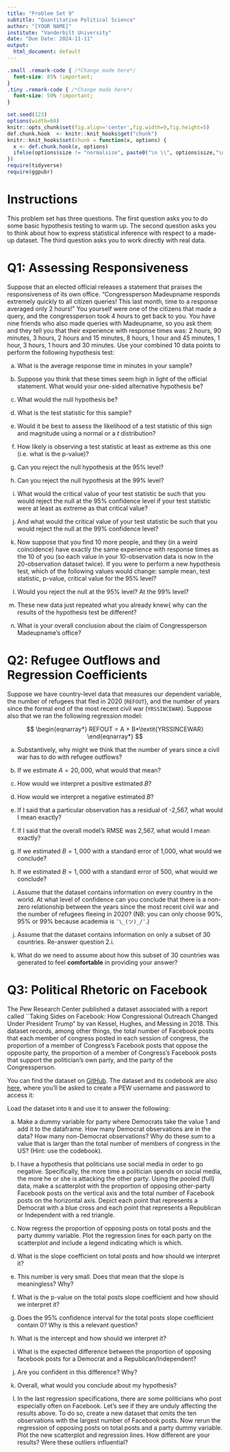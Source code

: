```yaml
---
title: "Problem Set 9"
subtitle: "Quantitative Political Science"
author: "[YOUR NAME]"
institute: "Vanderbilt University"
date: "Due Date: 2024-11-11"
output:
  html_document: default
---
```


```css
.small .remark-code { /*Change made here*/
  font-size: 85% !important;
}
.tiny .remark-code { /*Change made here*/
  font-size: 50% !important;
}
```

```r
set.seed(123)
options(width=60)
knitr::opts_chunk$set(fig.align='center',fig.width=9,fig.height=5)
def.chunk.hook  <- knitr::knit_hooks$get("chunk")
knitr::knit_hooks$set(chunk = function(x, options) {
  x <- def.chunk.hook(x, options)
  ifelse(options$size != "normalsize", paste0("\n \\", options$size,"\n\n", x, "\n\n \\normalsize"), x)
})
require(tidyverse)
require(ggpubr)
```

# Instructions

This problem set has three questions. The first question asks you to do some basic hypothesis testing to warm up. The second question asks you to think about how to express statistical inference with respect to a made-up dataset. The third question asks you to work directly with real data.

# Q1: Assessing Responsiveness

Suppose that an elected official releases a statement that praises the responsiveness of its own office. "Congressperson Madeupname responds extremely quickly to all citizen queries! This last month, time to a response averaged only 2 hours!" You yourself were one of the citizens that made a query, and the congressperson took 4 hours to get back to you. You have nine friends who also made queries with Madeupname, so you ask them and they tell you that their experience with response times was: 2 hours, 90 minutes, 3 hours, 2 hours and 15 minutes, 8 hours, 1 hour and 45 minutes, 1 hour, 3 hours, 1 hours and 30 minutes. Use your combined 10 data points to perform the following hypothesis test:

a. What is the average response time in minutes in your sample?

b. Suppose you think that these times seem high in light of the official statement. What would your one-sided alternative hypothesis be?

c. What would the null hypothesis be?

d. What is the test statistic for this sample?

e. Would it be best to assess the likelihood of a test statistic of this sign and magnitude using a normal or a $t$ distribution?

f. How likely is observing a test statistic at least as extreme as this one (i.e. what is the p-value)?

g. Can you reject the null hypothesis at the 95% level?

h. Can you reject the null hypothesis at the 99% level?

i. What would the critical value of your test statistic be such that you would reject the null at the 95% confidence level if your test statistic were at least as extreme as that critical value?

j. And what would the critical value of your test statistic be such that you would reject the null at the 99% confidence level?

k. Now suppose that you find 10 more people, and they (in a weird coincidence) have exactly the same experience with response times as the 10 of you (so each value in your 10-observation data is now in the 20-observation dataset twice). If you were to perform a new hypothesis test, which of the following values would change: sample mean, test statistic, p-value, critical value for the 95% level?

l. Would you reject the null at the 95% level? At the 99% level?

m. These new data just repeated what you already knew{ why can the results of the hypothesis test be different?

n. What is your overall conclusion about the claim of Congressperson Madeupname's office?


# Q2: Refugee Outflows and Regression Coefficients

Suppose we have country-level data that measures our dependent variable, the number of refugees that fled in 2020 (`REFOUT`), and the number of years since the formal end of the most recent civil war (`YRSSINCEWAR`).  Suppose also that we ran the following regression model:

$$
\begin{eqnarray*}
REFOUT = A + B*\textit{YRSSINCEWAR}
\end{eqnarray*}
$$

a. Substantively, why might we think that the number of years since a civil war has to do with refugee outflows?

b. If we estimate $A = 20,000$, what would that mean?

c. How would we interpret a positive estimated $B$?

d. How would we interpret a negative estimated $B$?

e. If I said that a particular observation has a residual of -2,567, what would I mean exactly?

f. If I said that the overall model's RMSE was 2,567, what would I mean exactly?

g. If we estimated $B = 1,000$ with a standard error of 1,000, what would we conclude?

h. If we estimated $B = 1,000$ with a standard error of 500, what would we conclude?

i. Assume that the dataset contains information on every country in the world. At what level of confidence can you conclude that there is a non-zero relationship between the years since the most recent civil war and the number of refugees fleeing in 2020? (NB: you can only choose 90%, 95% or 99% because academia is `¯\_(ツ)_/¯`.)

j. Assume that the dataset contains information on only a subset of 30 countries. Re-answer question 2.i.

k. What do we need to assume about how this subset of 30 countries was generated to feel **comfortable** in providing your answer?


# Q3: Political Rhetoric on Facebook

The Pew Research Center published a dataset associated with a report called ``Taking Sides on Facebook: How Congressional Outreach Changed Under President Trump" by van Kessel, Hughes, and Messing in 2018.  This dataset records, among other things, the total number of Facebook posts that each member of congress posted in each session of congress, the proportion of a member of Congress's Facebook posts that oppose the opposite party, the proportion of a member of Congress's Facebook posts that support the politician's own party, and the party of the Congressperson.

You can find the dataset on [GitHub]().  The dataset and its codebook are also [here](https://www.pewresearch.org/politics/dataset/congressional-rhetoric-on-facebook-2015-2017-estimated-support-opposition-and-local-topics/), where you'll be asked to create a PEW username and password to access it:

Load the dataset into `R` and use it to answer the following:

a. Make a dummy variable for party where Democrats take the value $1$ and add it to the dataframe.  How many Democrat observations are in the data? How many non-Democrat observations?  Why do these sum to a value that is larger than the total number of members of congress in the US? (Hint: use the codebook).

b. I have a hypothesis that politicians use social media in order to go negative.  Specifically, the more time a politician spends on social media, the more he or she is attacking the other party.  Using the pooled (full) data, make a scatterplot with the proportion of opposing other-party Facebook posts on the vertical axis and the total number of Facebook posts on the horizontal axis.  Depict each point that represents a Democrat with a blue cross and each point that represents a Republican or Independent with a red triangle.

c. Now regress the proportion of opposing posts on total posts and the party dummy variable.  Plot the regression lines for each party on the scatterplot and include a legend indicating which is which.

d. What is the slope coefficient on total posts and how should we interpret it?

e. This number is very small.  Does that mean that the slope is meaningless?  Why?

f. What is the p-value on the total posts slope coefficient and how should we interpret it?

g. Does the 95\% confidence interval for the total posts slope coefficient contain 0?  Why is this a relevant question?

h. What is the intercept and how should we interpret it?

i. What is the expected difference between the proportion of opposing facebook posts for a Democrat and a Republican/Independent?

j. Are you confident in this difference?  Why?

k. Overall, what would you conclude about my hypothesis?

l. In the last regression specifications, there are some politicians who post especially often on Facebook.  Let's see if they are unduly affecting the results above. To do so, create a new dataset that omits the ten observations with the largest number of Facebook posts.  Now rerun the regression of opposing posts on total posts and a party dummy variable.  Plot the new scatterplot and regression lines.  How different are your results?  Were these outliers influential?
